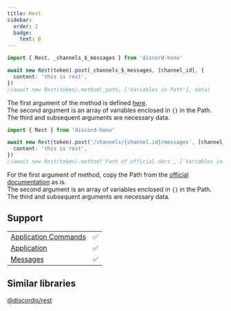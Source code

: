 ```yaml
---
title: Rest
sidebar:
  order: 2
  badge:
    text: β
---
```



<Tabs>
<TabItem label="Variables">

```ts
import { Rest, _channels_$_messages } from 'discord-hono'

await new Rest(token).post(_channels_$_messages, [channel_id], {
  content: 'this is rest',
})
//await new Rest(token).method(_path, ['Variables in Path'], data)
```

The first argument of the method is defined [here](https://github.com/luisfun/discord-hono/blob/main/src/rest-api/rest-path.ts).  
The second argument is an array of variables enclosed in `{}` in the Path.  
The third and subsequent arguments are necessary data.

</TabItem>
<TabItem label="Docs Path">

```ts
import { Rest } from 'discord-hono'

await new Rest(token).post('/channels/{channel.id}/messages', [channel_id], {
  content: 'this is rest',
})
//await new Rest(token).method('Path of official docs', ['Variables in Path'], data)
```

For the first argument of method, copy the Path from the [official documentation](https://discord.com/developers/docs/resources/message#create-message) as is.  
The second argument is an array of variables enclosed in `{}` in the Path.  
The third and subsequent arguments are necessary data.

</TabItem>
</Tabs>

## Support

|                                                                                               |     |
| --------------------------------------------------------------------------------------------- | --- |
| [Application Commands](https://discord.com/developers/docs/interactions/application-commands) | ✅  |
| [Application](https://discord.com/developers/docs/resources/application)                      | ✅  |
| [Messages](https://discord.com/developers/docs/resources/message)                             | ✅  |

## Similar libraries

[@discordjs/rest](https://discord.js.org/docs/packages/rest/main)
